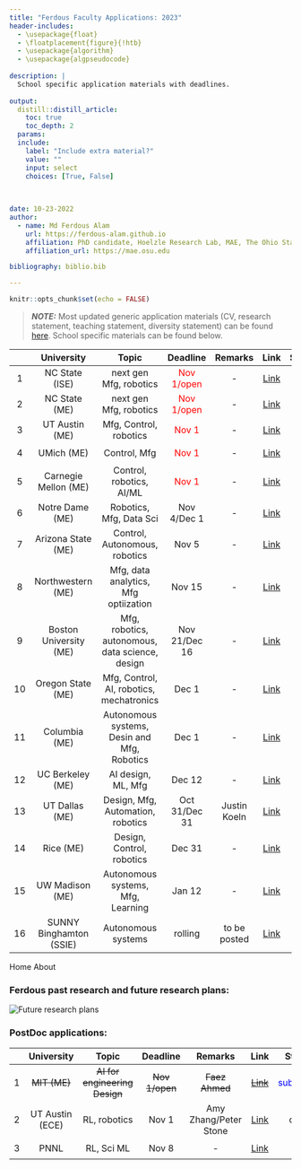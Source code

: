 ```yaml
---
title: "Ferdous Faculty Applications: 2023"
header-includes:
  - \usepackage{float}
  - \floatplacement{figure}{!htb}
  - \usepackage{algorithm}
  - \usepackage{algpseudocode}
  
description: |
  School specific application materials with deadlines.
  
output: 
  distill::distill_article:
    toc: true
    toc_depth: 2
  params:
  include:
    label: "Include extra material?"
    value: ""
    input: select
    choices: [True, False]

    
    
date: 10-23-2022
author:
  - name: Md Ferdous Alam
    url: https://ferdous-alam.github.io
    affiliation: PhD candidate, Hoelzle Research Lab, MAE, The Ohio State University
    affiliation_url: https://mae.osu.edu

bibliography: biblio.bib

---
```


```r
knitr::opts_chunk$set(echo = FALSE)
```

> **_NOTE:_** Most updated generic application materials (CV, research statement, teaching statement, diversity statement) can be found [here](https://drive.google.com/drive/folders/15JN0V_O5szYkRlhoUra7-2kI_ejop3Yr?usp=sharing). School specific materials can be found below. 


| | University| Topic | Deadline | Remarks | Link | Status | Materials|
|:-----:|:----------:|:-------:|:----------:|:---------:|:--------:|:------:|:-------:|
| 1 | NC State (ISE) | next gen Mfg, robotics | <span style="color:red">Nov 1/open</span> | - | [Link]() | $\sim$| [<img src="loading.png" width="30"/>](https://drive.google.com/drive/folders/15Tkb801gHWj-lMJAb617GvdT2I4FGlf-?usp=sharing)|
| 2 | NC State (ME) | next gen Mfg, robotics |  <span style="color:red">Nov 1/open</span> | - | [Link](https://jobs.ncsu.edu/postings/171488) | $\sim$| [<img src="loading.png" width="30"/>](https://drive.google.com/drive/folders/1Ek6pE02-_RZpbN_BfD19MHcsIUicZrvi?usp=sharing)|
| 3| UT Austin (ME)| Mfg, Control, robotics |  <span style="color:red">Nov 1</span> | - | [Link](https://www.me.utexas.edu/people/faculty-jobs) |$\sim$| [<img src="loading.png" width="30"/>](https://drive.google.com/drive/folders/1qRaopZu_5XeYXzz8b1Sz_thqd4yMkEwW?usp=sharing)|
| 4| UMich (ME) | Control, Mfg |  <span style="color:red">Nov 1</span> | - | [Link](https://me.engin.umich.edu/about/positions/faculty/) | $\sim$| [<img src="loading.png" width="30"/>](https://drive.google.com/drive/folders/1JRKS5mpGzz_guc45Dyf4IbvrDmo9vBbq?usp=sharing)|
| 5 | Carnegie Mellon (ME) | Control, robotics, AI/ML |  <span style="color:red">Nov 1</span> | - | [Link](https://www.meche.engineering.cmu.edu/employment.html) | $\sim$| [<img src="loading.png" width="30"/>](http://google.com)|
| 6 | Notre Dame (ME)| Robotics, Mfg, Data Sci | Nov 4/Dec 1 | - |[Link](https://apply.interfolio.com/112134) | $\sim$| [<img src="complete.png" width="30"/>](https://drive.google.com/drive/folders/1tBV59Xem08EvDfIdGcsN2ptBDeicOJW2?usp=sharing)|
| 7 | Arizona State (ME)| Control, Autonomous, robotics | Nov 5 | - | [Link](https://apply.interfolio.com/113817) | $\sim$| [<img src="loading.png" width="30"/>](https://drive.google.com/drive/folders/1OAWBKNQpPMdOdFl6bT6mVGRic-7laGNn?usp=sharing)|
| 8 | Northwestern (ME) | Mfg, data analytics, Mfg optiization | Nov 15 | - | [Link](https://www.mccormick.northwestern.edu/mechanical/careers/) | $\sim$| [<img src="loading.png" width="30"/>](https://drive.google.com/drive/folders/1Vg1CeXyTtgQadFfa7q2TZWNf_fL0q4y6?usp=sharing)|
| 9 | Boston University (ME) | Mfg, robotics, autonomous, data science, design| Nov 21/Dec 16 | - | [Link](https://www.bu.edu/eng/departments/me/open-faculty-positions/#ASSISTANT%20PROFESSOR%20IN%20EMERGING%20AREAS) | $\sim$| [<img src="loading.png" width="30"/>](https://drive.google.com/drive/folders/1eK4-ZdkZOuosI69_G4QcYmOouP3npXIt?usp=sharing)|
| 10 | Oregon State (ME) | Mfg, Control, AI, robotics, mechatronics | Dec 1 | - | [Link](https://jobs.oregonstate.edu/postings/125513) | $\sim$| [<img src="loading.png" width="30"/>](https://drive.google.com/drive/folders/1eyT9BXElHdIpBf23ZGsbVXeBDl7mfuq4?usp=sharing)|
| 11 | Columbia (ME)| Autonomous systems, Desin and Mfg, Robotics | Dec 1 | - | [Link](https://apply.interfolio.com/114276) | $\sim$| [<img src="loading.png" width="30"/>](https://www.engineering.columbia.edu/faculty-job-opportunities#me)|
| 12 | UC Berkeley (ME) | AI design, ML, Mfg | Dec 12 | - | [Link](https://aprecruit.berkeley.edu/JPF03635) | $\sim$|[<img src="loading.png" width="30"/>](https://drive.google.com/drive/folders/1MQKITL9W8rooxQqnl6rwLebXQKU-EYT-?usp=sharing)|
| 13 | UT Dallas (ME)| Design, Mfg, Automation, robotics | Oct 31/Dec 31 | Justin Koeln | [Link](https://jobs.utdallas.edu/postings/20919) | $\sim$| [<img src="loading.png" width="30"/>](https://drive.google.com/drive/folders/1oYR1_clPlpMJoq_iF41OmYlnL21qgTvF?usp=sharing)|
| 14 | Rice (ME)| Design, Control, robotics | Dec 31 | - | [Link](https://apply.interfolio.com/114276) | $\sim$| [<img src="loading.png" width="30"/>](https://drive.google.com/drive/folders/1aLWNHjJ5-j2L6iJRqjQLK2GSpna8vHLD?usp=sharing)|
| 15 | UW Madison (ME)| Autonomous systems, Mfg, Learning | Jan 12 | - | [Link](https://apply.interfolio.com/114276) | $\sim$| [<img src="loading.png" width="30"/>](https://jobs.hr.wisc.edu/cw/en-us/job/515799/assistant-professor)|
| 16 | SUNNY Binghamton (SSIE)| Autonomous systems | rolling | to be posted | [Link]() | $\sim$| [<img src="loading.png" width="30"/>](https://drive.google.com/drive/folders/1elDxTa6AVuseV0fpLrDMGTo8_sGJ3T4u?usp=sharing)|

Home About


### Ferdous past research and future research plans:

![](future_plans.png "Future research plans")


### PostDoc applications:

|  | University| Topic | Deadline | Remarks | Link | Status | Materials|
|:--------:|:----------:|:-------:|:----------:|:---------:|:--------:|:------:|:-------:|
| 1 | <strike>MIT (ME)</strike>| <strike>AI for engineering  Design </strike>| <strike>Nov 1/open </strike>| <strike>Faez Ahmed </strike>| [<strike>Link</strike>](https://careers.peopleclick.com/careerscp/client_mit/external/en-us/gateway/viewFromLink.html?jobPostId=25495&localeCode=en-us) | <span style="color:blue">submitted</span>  | [<img src="complete.png" width="30"/>](https://drive.google.com/drive/folders/1FyW2MN88-WeY2KObS72ceq218kxU7rIa?usp=sharing)|
| 2 | UT Austin (ECE)| RL, robotics | Nov 1 | Amy Zhang/Peter Stone | [Link](https://ml.utexas.edu/postdoctoral-positions) | draft| [<img src="loading.png" width="30"/>](https://drive.google.com/drive/folders/1qRaopZu_5XeYXzz8b1Sz_thqd4yMkEwW?usp=sharing)|
| 3 | PNNL | RL, Sci ML | Nov 8 | - | [Link](https://careers.pnnl.gov/jobs/5695?lang=en-us) | $\sim$| [<img src="loading.png" width="30"/>](https://drive.google.com/drive/folders/1JRKS5mpGzz_guc45Dyf4IbvrDmo9vBbq?usp=sharing)|
